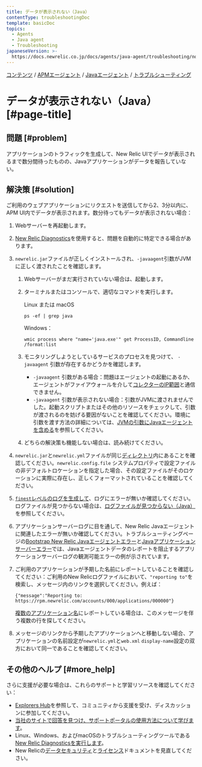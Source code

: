 ```yaml
---
title: データが表示されない（Java）
contentType: troubleshootingDoc
template: basicDoc
topics:
  - Agents
  - Java agent
  - Troubleshooting
japaneseVersion: >-
  https://docs.newrelic.co.jp/docs/agents/java-agent/troubleshooting/no-data-appears-java
---
```


[コンテンツ](/docs) / [APMエージェント](/docs/agents) / [Javaエージェント](/docs/agents/java-agent) / [トラブルシューティング](/docs/agents/java-agent/troubleshooting)

# データが表示されない（Java） [#page-title]

## 問題 [#problem]

アプリケーションのトラフィックを生成して、New Relic UIでデータが表示されるまで数分間待ったものの、Javaアプリケーションがデータを報告していない。

## 解決策 [#solution]

ご利用のウェブアプリケーションにリクエストを送信してから2、3分以内に、APM UI内でデータが表示されます。数分待ってもデータが表示されない場合：

1. Webサーバーを再起動します。
2. [New Relic Diagnostics](/docs/agents/manage-apm-agents/troubleshooting/new-relic-diagnostics)を使用すると、問題を自動的に特定できる場合があります。
3. `newrelic.jar`ファイルが正しくインストールされ、`-javaagent`引数がJVMに正しく渡されたことを確認します。

   1. Webサーバーがまだ実行されていない場合は、起動します。
   2. ターミナルまたはコンソールで、適切なコマンドを実行します。

      Linux または macOS

      ```
      ps -ef | grep java
      ```

      Windows：

      ```
      wmic process where "name='java.exe'" get ProcessID, Commandline /format:list
      ```
   3. モニタリングしようとしているサービスのプロセスを見つけて、 `-javaagent` 引数が存在するかどうかを確認します。

      * `-javaagent` 引数がある場合：問題はエージェントの起動にあるか、エージェントがファイアウォールを介して[コレクターのIP範囲](/docs/using-new-relic/cross-product-functions/install-configure/networks)と通信できません。
      * `-javaagent` 引数が表示されない場合：引数がJVMに渡されませんでした。起動スクリプトまたはその他のリソースをチェックして、引数が渡されるのを妨げる要因がないことを確認してください。環境に引数を渡す方法の詳細については、[JVMの引数にJavaエージェントを含める](/docs/agents/java-agent/installation/include-java-agent-jvm-argument)を参照してください。
   4. どちらの解決策も機能しない場合は、読み続けてください。
4. `newrelic.jar`と`newrelic.yml`ファイルが同じ[ディレクトリ](/docs/agents/manage-apm-agents/troubleshooting/find-agent-root-directory#java-agent)内にあることを確認してください。`newrelic.config.file` システムプロパティで設定ファイルの非デフォルトロケーションを指定した場合、その設定ファイルがそのロケーションに実際に存在し、正しくフォーマットされていることを確認してください。
5. [`finest`レベルのログを生成して](/docs/agents/java-agent/troubleshooting/generating-logs-troubleshooting)、ログにエラーが無いか確認してください。ログファイルが見つからない場合は、[ログファイルが見つからない（Java）](/docs/agents/java-agent/troubleshooting/no-log-file-java)を参照してください。
6. アプリケーションサーバーログに目を通して、New Relic Javaエージェントに関連したエラーが無いか確認してください。トラブルシューティングページの[Bootstrap New Relic Javaエージェントエラー](https://docs.newrelic.co.jp/docs/agents/java-agent/troubleshooting/error-bootstrapping-new-relic-java-agent)と[Javaアプリケーションサーバーエラー](https://docs.newrelic.co.jp/docs/agents/java-agent/troubleshooting/errors-starting-java-app-server)では、Javaエージェントデータのレポートを阻止するアプリケーションサーバーログの観測可能エラーの例が示されています。
7. ご利用のアプリケーションが予期した名前にレポートしていることを確認してください：ご利用のNew Relicログファイルにおいて、`"reporting to"`を検索し、メッセージ内のリンクを選択してください。例えば：

   ```
   {"message":"Reporting to: https://rpm.newrelic.com/accounts/000/applications/000000"}
   ```

   [複数のアプリケーション名](/docs/apm/new-relic-apm/installation-configuration/using-multiple-names-app)にレポートしている場合は、このメッセージを伴う複数の行を探してください。
8. メッセージのリンクから予期したアプリケーションへと移動しない場合、アプリケーションの名前設定が`newrelic.yml`と`web.xml` `display-name`設定の双方において同一であることを確認してください。

## その他のヘルプ [#more_help]

さらに支援が必要な場合は、これらのサポートと学習リソースを確認してください：

* [Explorers Hub](https://discuss.newrelic.com/)を参照して、コミュニティから支援を受け、ディスカッションに参加してください。
* [当社のサイトで回答を見つけ、サポートポータルの使用方法について学びます](/docs/using-new-relic/welcome-new-relic/get-started/find-help-use-support-portal)。
* Linux、Windows、およびmacOSのトラブルシューティングツールである[New Relic Diagnosticsを実行します](/docs/using-new-relic/cross-product-functions/troubleshooting/new-relic-diagnostics)。
* New Relicの[データセキュリティ](/docs/security)と[ライセンス](/docs/licenses)ドキュメントを見直してください。
